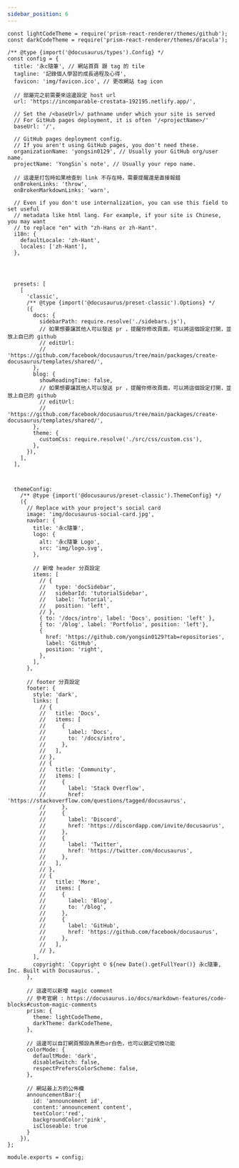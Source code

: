 ```yaml
---
sidebar_position: 6
---
```


```
const lightCodeTheme = require('prism-react-renderer/themes/github');
const darkCodeTheme = require('prism-react-renderer/themes/dracula');

/** @type {import('@docusaurus/types').Config} */
const config = {
  title: '永c隨筆', // 網站首頁 跟 tag 的 tile
  tagline: '記錄個人學習的成長過程及心得',
  favicon: 'img/favicon.ico', // 更改網站 tag icon

  // 部屬完之前需要來這邊設定 host url
  url: 'https://incomparable-crostata-192195.netlify.app/',

  // Set the /<baseUrl>/ pathname under which your site is served
  // For GitHub pages deployment, it is often '/<projectName>/'
  baseUrl: '/',

  // GitHub pages deployment config.
  // If you aren't using GitHub pages, you don't need these.
  organizationName: 'yongsin0129', // Usually your GitHub org/user name.
  projectName: 'YongSin`s note', // Usually your repo name.

  // 這邊是打包時如果檢查到 link 不存在時，需要提醒還是直接報錯
  onBrokenLinks: 'throw', 
  onBrokenMarkdownLinks: 'warn',

  // Even if you don't use internalization, you can use this field to set useful
  // metadata like html lang. For example, if your site is Chinese, you may want
  // to replace "en" with "zh-Hans or zh-Hant".
  i18n: {
    defaultLocale: 'zh-Hant',
    locales: ['zh-Hant'],
  },




  presets: [
    [
      'classic',
      /** @type {import('@docusaurus/preset-classic').Options} */
      ({
        docs: {
          sidebarPath: require.resolve('./sidebars.js'),
          // 如果想要讓其他人可以發送 pr ，提醒你修改頁面，可以將這個設定打開，並放上自已的 github 
          // editUrl:
          //   'https://github.com/facebook/docusaurus/tree/main/packages/create-docusaurus/templates/shared/',
        },
        blog: {
          showReadingTime: false,
          // 如果想要讓其他人可以發送 pr ，提醒你修改頁面，可以將這個設定打開，並放上自已的 github 
          // editUrl:
          //   'https://github.com/facebook/docusaurus/tree/main/packages/create-docusaurus/templates/shared/',
        },
        theme: {
          customCss: require.resolve('./src/css/custom.css'),
        },
      }),
    ],
  ],



  themeConfig:
    /** @type {import('@docusaurus/preset-classic').ThemeConfig} */
    ({
      // Replace with your project's social card
      image: 'img/docusaurus-social-card.jpg',
      navbar: {
        title: '永c隨筆',
        logo: {
          alt: '永c隨筆 Logo',
          src: 'img/logo.svg',
        },

        // 新增 header 分頁設定
        items: [
          // {
          //   type: 'docSidebar',
          //   sidebarId: 'tutorialSidebar',
          //   label: 'Tutorial',
          //   position: 'left',
          // },
          { to: '/docs/intro', label: 'Docs', position: 'left' },
          { to: '/blog', label: 'Portfolio', position: 'left'},
          {
            href: 'https://github.com/yongsin0129?tab=repositories',
            label: 'GitHub',
            position: 'right',
          },
        ],
      },

      // footer 分頁設定
      footer: {
        style: 'dark',
        links: [
          // {
          //   title: 'Docs',
          //   items: [
          //     {
          //       label: 'Docs',
          //       to: '/docs/intro',
          //     },
          //   ],
          // },
          // {
          //   title: 'Community',
          //   items: [
          //     {
          //       label: 'Stack Overflow',
          //       href: 'https://stackoverflow.com/questions/tagged/docusaurus',
          //     },
          //     {
          //       label: 'Discord',
          //       href: 'https://discordapp.com/invite/docusaurus',
          //     },
          //     {
          //       label: 'Twitter',
          //       href: 'https://twitter.com/docusaurus',
          //     },
          //   ],
          // },
          // {
          //   title: 'More',
          //   items: [
          //     {
          //       label: 'Blog',
          //       to: '/blog',
          //     },
          //     {
          //       label: 'GitHub',
          //       href: 'https://github.com/facebook/docusaurus',
          //     },
          //   ],
          // },
        ],
        copyright: `Copyright © ${new Date().getFullYear()} 永c隨筆, Inc. Built with Docusaurus.`,
      },

      // 這邊可以新增 magic comment 
      // 參考官網 : https://docusaurus.io/docs/markdown-features/code-blocks#custom-magic-comments
      prism: {
        theme: lightCodeTheme,
        darkTheme: darkCodeTheme,
      },

      // 這邊可以自訂網頁預設為黑色or白色，也可以鎖定切換功能
      colorMode: {
        defaultMode: 'dark',
        disableSwitch: false,
        respectPrefersColorScheme: false,
      },

      // 網站最上方的公佈欄
      announcementBar:{
        id: 'announcement id',
        content:'announcement content',
        textColor:'red',
        backgroundColor:'pink',
        isCloseable: true
      }
    }),
};

module.exports = config;
```